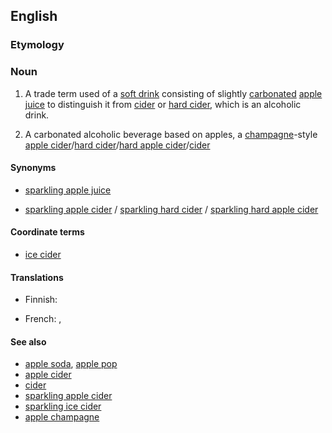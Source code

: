 ==English==

===Etymology===
{{compound|lang=en|sparkling|cider}}

===Noun===
{{en-noun}}

# {{lb|en|US}} A trade term used of a [[soft drink]] consisting of slightly [[carbonated]] [[apple juice]] to distinguish it from [[cider]] or [[hard cider]], which is an alcoholic drink.
# {{lb|en|Canada}} A carbonated alcoholic beverage based on apples, a [[champagne]]-style [[apple cider]]/[[hard cider]]/[[hard apple cider]]/[[cider]]

====Synonyms====
* {{sense|soft drink}} [[sparkling apple juice]]
* {{sense|alcoholic potable}} [[sparkling apple cider]] / [[sparkling hard cider]] / [[sparkling hard apple cider]] 

====Coordinate terms====
* {{sense|alcoholic potable}} [[ice cider]]

====Translations====
{{trans-top|soft drink}}
* Finnish: {{t|fi|hiilihapotettu omenamehu}}
{{trans-mid}}
{{trans-bottom}}
{{trans-top|alcoholic potable}}
* French: {{t|fr|cidre mousseux}}, {{t|fr|cidre pétillant}}
{{trans-mid}}
{{trans-bottom}}

====See also====
* [[apple soda]], [[apple pop]]
* [[apple cider]]
* [[cider]]
* [[sparkling apple cider]]
* [[sparkling ice cider]]
* [[apple champagne]]
